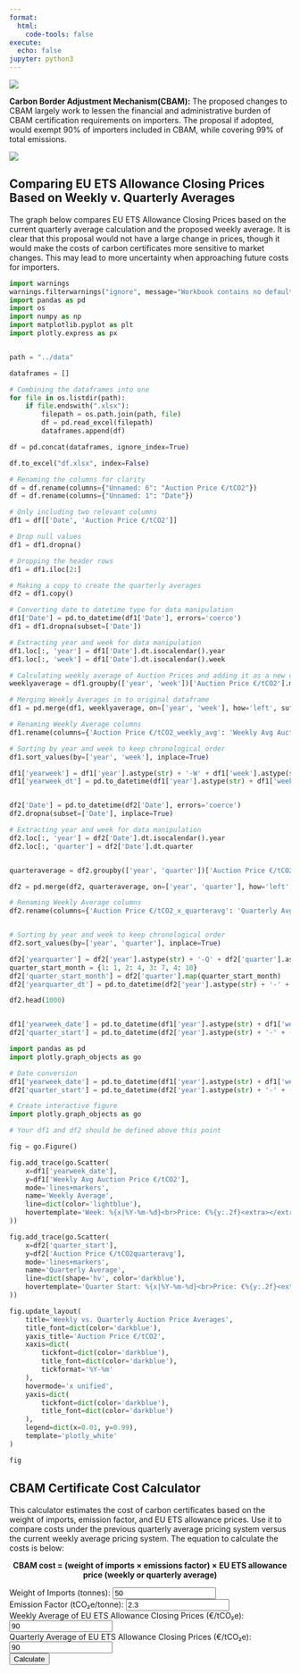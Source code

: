 ```yaml
---
format:
  html:
    code-tools: false
execute:
  echo: false
jupyter: python3
---
```


![](propchangesheader.png){fig-align="center"}

**Carbon Border Adjustment Mechanism(CBAM):** The proposed changes to CBAM largely work to lessen the financial and administrative burden of CBAM certification requirements on importers. The proposal if adopted, would exempt 90% of importers included in CBAM, while covering 99% of total emissions.

![](CBAMgraphic.png){fig-align="center"}



## Comparing EU ETS Allowance Closing Prices Based on Weekly v. Quarterly Averages 
The graph below compares EU ETS Allowance Closing Prices based on the current quarterly average calculation and the proposed weekly average. It is clear that this proposal would not have a large change in prices, though it would make the costs of carbon certificates more sensitive to market changes. This may lead to more uncertainty when approaching future costs for importers.
```python
import warnings
warnings.filterwarnings("ignore", message="Workbook contains no default style.*")
import pandas as pd
import os
import numpy as np
import matplotlib.pyplot as plt
import plotly.express as px


path = "../data"

dataframes = []

# Combining the dataframes into one
for file in os.listdir(path):
    if file.endswith(".xlsx"):
        filepath = os.path.join(path, file)
        df = pd.read_excel(filepath)
        dataframes.append(df)

df = pd.concat(dataframes, ignore_index=True)

df.to_excel("df.xlsx", index=False)

# Renaming the columns for clarity
df = df.rename(columns={"Unnamed: 6": "Auction Price €/tCO2"})
df = df.rename(columns={"Unnamed: 1": "Date"})

# Only including two relevant columns
df1 = df[['Date', 'Auction Price €/tCO2']]

# Drop null values
df1 = df1.dropna()

# Dropping the header rows
df1 = df1.iloc[2:]

# Making a copy to create the quarterly averages
df2 = df1.copy()

# Converting date to datetime type for data manipulation
df1['Date'] = pd.to_datetime(df1['Date'], errors='coerce')
df1 = df1.dropna(subset=['Date'])

# Extracting year and week for data manipulation
df1.loc[:, 'year'] = df1['Date'].dt.isocalendar().year
df1.loc[:, 'week'] = df1['Date'].dt.isocalendar().week

# Calculating weekly average of Auction Prices and adding it as a new column
weeklyaverage = df1.groupby(['year', 'week'])['Auction Price €/tCO2'].mean().reset_index()

# Merging Weekly Averages in to original dataframe
df1 = pd.merge(df1, weeklyaverage, on=['year', 'week'], how='left', suffixes=('', '_weekly_avg'))

# Renaming Weekly Average columns
df1.rename(columns={'Auction Price €/tCO2_weekly_avg': 'Weekly Avg Auction Price €/tCO2'}, inplace=True)

# Sorting by year and week to keep chronological order
df1.sort_values(by=['year', 'week'], inplace=True)

df1['yearweek'] = df1['year'].astype(str) + '-W' + df1['week'].astype(str).str.zfill(2)
df1['yearweek_dt'] = pd.to_datetime(df1['year'].astype(str) + df1['week'].astype(str).str.zfill(2) + '1', format='%G%V%u')


df2['Date'] = pd.to_datetime(df2['Date'], errors='coerce')
df2.dropna(subset=['Date'], inplace=True)

# Extracting year and week for data manipulation
df2.loc[:, 'year'] = df2['Date'].dt.isocalendar().year
df2.loc[:, 'quarter'] = df2['Date'].dt.quarter


quarteraverage = df2.groupby(['year', 'quarter'])['Auction Price €/tCO2'].mean().reset_index()

df2 = pd.merge(df2, quarteraverage, on=['year', 'quarter'], how='left', suffixes=('', 'quarteravg'))

# Renaming Weekly Average columns
df2.rename(columns={'Auction Price €/tCO2_x_quarteravg': 'Quarterly Avg Auction Price €/tCO2'}, inplace=True)


# Sorting by year and week to keep chronological order
df2.sort_values(by=['year', 'quarter'], inplace=True)

df2['yearquarter'] = df2['year'].astype(str) + '-Q' + df2['quarter'].astype(str).str.zfill(2)
quarter_start_month = {1: 1, 2: 4, 3: 7, 4: 10}
df2['quarter_start_month'] = df2['quarter'].map(quarter_start_month)
df2['yearquarter_dt'] = pd.to_datetime(df2['year'].astype(str) + '-' + df2['quarter_start_month'].astype(str) + '-01')

df2.head(1000)


df1['yearweek_date'] = pd.to_datetime(df1['year'].astype(str) + df1['week'].astype(str) + '1', format='%G%V%u')
df2['quarter_start'] = pd.to_datetime(df2['year'].astype(str) + '-' + (3 * df2['quarter'] - 2).astype(str).str.zfill(2) + '-01')

import pandas as pd
import plotly.graph_objects as go

# Date conversion
df1['yearweek_date'] = pd.to_datetime(df1['year'].astype(str) + df1['week'].astype(str) + '1', format='%G%V%u')
df2['quarter_start'] = pd.to_datetime(df2['year'].astype(str) + '-' + (3 * df2['quarter'] - 2).astype(str).str.zfill(2) + '-01')

# Create interactive figure
import plotly.graph_objects as go

# Your df1 and df2 should be defined above this point

fig = go.Figure()

fig.add_trace(go.Scatter(
    x=df1['yearweek_date'],
    y=df1['Weekly Avg Auction Price €/tCO2'],
    mode='lines+markers',
    name='Weekly Average',
    line=dict(color='lightblue'),
    hovertemplate='Week: %{x|%Y-%m-%d}<br>Price: €%{y:.2f}<extra></extra>'
))

fig.add_trace(go.Scatter(
    x=df2['quarter_start'],
    y=df2['Auction Price €/tCO2quarteravg'],
    mode='lines+markers',
    name='Quarterly Average',
    line=dict(shape='hv', color='darkblue'),
    hovertemplate='Quarter Start: %{x|%Y-%m-%d}<br>Price: €%{y:.2f}<extra></extra>'
))

fig.update_layout(
    title='Weekly vs. Quarterly Auction Price Averages',
    title_font=dict(color='darkblue'),
    yaxis_title='Auction Price €/tCO2',
    xaxis=dict(
        tickfont=dict(color='darkblue'),
        title_font=dict(color='darkblue'),
        tickformat='%Y-%m'
    ),
    hovermode='x unified',
    yaxis=dict(
        tickfont=dict(color='darkblue'),
        title_font=dict(color='darkblue')
    ),
    legend=dict(x=0.01, y=0.99),
    template='plotly_white'
)

fig
```



## CBAM Certificate Cost Calculator

This calculator estimates the cost of carbon certificates based on the weight of imports, emission factor, and EU ETS allowance prices. Use it to compare costs under the previous quarterly average pricing system versus the current weekly average pricing system. The equation to calculate the costs is below:

<p style="text-align: center;"><strong>CBAM cost = (weight of imports × emissions factor) × EU ETS allowance price (weekly or quarterly average)</strong></p>


<div>
  <label>Weight of Imports (tonnes): <input type="number" id="weight" value="50"></label><br>
  <label>Emission Factor (tCO₂e/tonne): <input type="number" id="ef" value="2.3" step="0.1"></label><br>
  <label>Weekly Average of EU ETS Allowance Closing Prices (€/tCO₂e): <input type="number" id="WeeklyPrice" value="90"></label><br>
  <label>Quarterly Average of EU ETS Allowance Closing Prices (€/tCO₂e): <input type="number" id="QuarterlyPrice" value="90"></label><br>
  <button onclick="calculateCBAM()">Calculate</button>
  <p id="result_weekly"></p>
  <p id="result_quarterly"></p>
</div>

<script>
  function calculateCBAM() {
    const weight = parseFloat(document.getElementById('weight').value);
    const ef = parseFloat(document.getElementById('ef').value);
    const weeklyPrice = parseFloat(document.getElementById('WeeklyPrice').value);
    const quarterlyPrice = parseFloat(document.getElementById('QuarterlyPrice').value);

    const carbonemissionsw = weight * ef;
    const totalWeekly = carbonemissionsw * weeklyPrice;

    const carbonemissionsq = weight * ef;
    const totalQuarterly = carbonemissionsq * quarterlyPrice;

    document.getElementById('result_weekly').innerText =
      `Carbon Certificate Price based on Weekly EU ETS Allowance Closing Price Averages: €${totalWeekly.toFixed(2)}`;

    document.getElementById('result_quarterly').innerText =
      `Carbon Certificate Price based on Quarterly EU ETS Allowance Closing Price Averages: €${totalQuarterly.toFixed(2)}`;
  }
</script>
